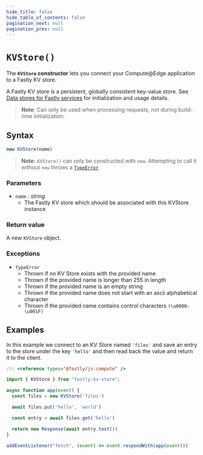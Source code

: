 ```yaml
---
hide_title: false
hide_table_of_contents: false
pagination_next: null
pagination_prev: null
---
```

# `KVStore()`

The **`KVStore` constructor** lets you connect your Compute@Edge application to a Fastly KV store.

A Fastly KV store is a persistent, globally consistent key-value store. See [Data stores for Fastly services](https://developer.fastly.com/learning/concepts/edge-state/data-stores#kv-stores) for initialization and usage details.

>**Note**: Can only be used when processing requests, not during build-time initialization.

## Syntax

```js
new KVStore(name)
```

> **Note:** `KVStore()` can only be constructed with `new`. Attempting to call it without `new` throws a [`TypeError`](../../globals/TypeError/TypeError.mdx).

### Parameters

- `name` _: string_
  - The Fastly KV store which should be associated with this KVStore instance
  
### Return value

A new `KVStore` object.

### Exceptions

- `TypeError`
  - Thrown if no KV Store exists with the provided name
  - Thrown if the provided name is longer than 255 in length
  - Thrown if the provided name is an empty string
  - Thrown if the provided name does not start with an ascii alphabetical character 
  - Thrown if the provided name contains control characters `(\u0000-\u001F)`

## Examples

In this example we connect to an KV Store named `'files'` and save an entry to the store under the key `'hello'` and then read back the value and return it to the client.

```js
/// <reference types="@fastly/js-compute" />

import { KVStore } from "fastly:kv-store";

async function app(event) {
  const files = new KVStore('files')

  await files.put('hello', 'world')

  const entry = await files.get('hello')

  return new Response(await entry.text())
}

addEventListener("fetch", (event) => event.respondWith(app(event)))

```
